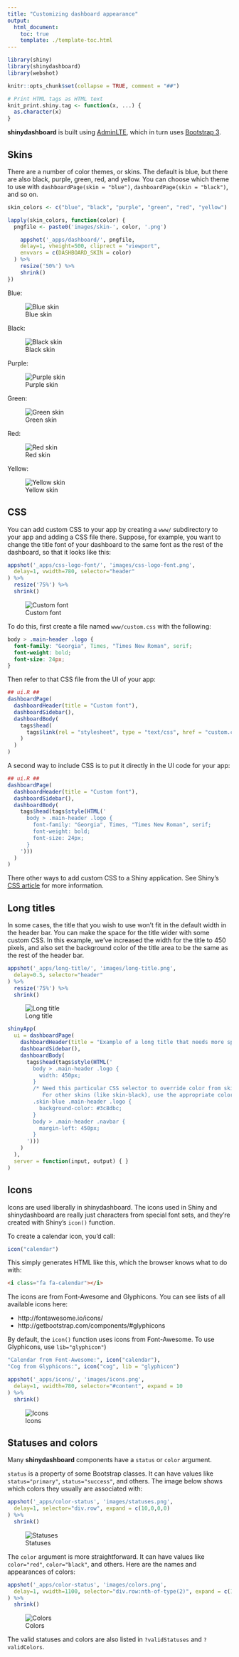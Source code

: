 ```yaml
---
title: "Customizing dashboard appearance"
output:
  html_document:
    toc: true
    template: ./template-toc.html
---
```


```r
library(shiny)
library(shinydashboard)
library(webshot)

knitr::opts_chunk$set(collapse = TRUE, comment = "##")

# Print HTML tags as HTML text
knit_print.shiny.tag <- function(x, ...) {
  as.character(x)
}
```

**shinydashboard** is built using [AdminLTE](https://github.com/almasaeed2010/AdminLTE), which in turn uses [Bootstrap 3](http://getbootstrap.com/).

## Skins

There are a number of color themes, or skins. The default is blue, but there are also black, purple, green, red, and yellow. You can choose which theme to use with `dashboardPage(skin = "blue")`, `dashboardPage(skin = "black")`, and so on.

```r
skin_colors <- c("blue", "black", "purple", "green", "red", "yellow")

lapply(skin_colors, function(color) {
  pngfile <- paste0('images/skin-', color, '.png')

    appshot('_apps/dashboard/', pngfile,
    delay=1, vheight=500, cliprect = "viewport",
    envvars = c(DASHBOARD_SKIN = color)
  ) %>%
    resize('50%') %>%
    shrink()
})
```

Blue:

![Blue skin](images/skin-blue.png)


Black:

![Black skin](images/skin-black.png)


Purple:

![Purple skin](images/skin-purple.png)


Green:

![Green skin](images/skin-green.png)


Red:

![Red skin](images/skin-red.png)


Yellow:

![Yellow skin](images/skin-yellow.png)


## CSS

You can add custom CSS to your app by creating a `www/` subdirectory to your app and adding a CSS file there. Suppose, for example, you want to change the title font of your dashboard to the same font as the rest of the dashboard, so that it looks like this:


```r
appshot('_apps/css-logo-font/', 'images/css-logo-font.png',
  delay=1, vwidth=780, selector="header"
) %>%
  resize('75%') %>%
  shrink()
```

![Custom font](images/css-logo-font.png)

To do this, first create a file named `www/custom.css` with the following:

```css
body > .main-header .logo {
  font-family: "Georgia", Times, "Times New Roman", serif;
  font-weight: bold;
  font-size: 24px;
}
```

Then refer to that CSS file from the UI of your app:

```r
## ui.R ##
dashboardPage(
  dashboardHeader(title = "Custom font"),
  dashboardSidebar(),
  dashboardBody(
    tags$head(
      tags$link(rel = "stylesheet", type = "text/css", href = "custom.css")
    )
  )
)
```


A second way to include CSS is to put it directly in the UI code for your app:

```r
## ui.R ##
dashboardPage(
  dashboardHeader(title = "Custom font"),
  dashboardSidebar(),
  dashboardBody(
    tags$head(tags$style(HTML('
      body > .main-header .logo {
        font-family: "Georgia", Times, "Times New Roman", serif;
        font-weight: bold;
        font-size: 24px;
      }
    ')))
  )
)
```

There other ways to add custom CSS to a Shiny application. See Shiny's [CSS article](http://shiny.rstudio.com/articles/css.html) for more information.


## Long titles

In some cases, the title that you wish to use won't fit in the default width in the header bar. You can make the space for the title wider with some custom CSS. In this example, we've increased the width for the title to 450 pixels, and also set the background color of the title area to be the same as the rest of the header bar.

```r
appshot('_apps/long-title/', 'images/long-title.png',
  delay=0.5, selector="header"
) %>%
  resize('75%') %>%
  shrink()
```

![Long title](images/long-title.png)


```r
shinyApp(
  ui = dashboardPage(
    dashboardHeader(title = "Example of a long title that needs more space"),
    dashboardSidebar(),
    dashboardBody(
      tags$head(tags$style(HTML('
        body > .main-header .logo {
          width: 450px;
        }
        /* Need this particular CSS selector to override color from skin-blue.
           For other skins (like skin-black), use the appropriate color name */
        .skin-blue .main-header .logo {
          background-color: #3c8dbc;
        }
        body > .main-header .navbar {
          margin-left: 450px;
        }
      ')))
    )
  ),
  server = function(input, output) { }
)
```



## Icons

Icons are used liberally in shinydashboard. The icons used in Shiny and shinydashboard are really just characters from special font sets, and they're created with Shiny's `icon()` function.

To create a calendar icon, you'd call:

```r
icon("calendar")
```

This simply generates HTML like this, which the browser knows what to do with:

```HTML
<i class="fa fa-calendar"></i>
```

The icons are from Font-Awesome and Glyphicons. You can see lists of all available icons here:

* http://fontawesome.io/icons/
* http://getbootstrap.com/components/#glyphicons


By default, the `icon()` function uses icons from Font-Awesome. To use Glyphicons, use `lib="glyphicon"`)

```r
"Calendar from Font-Awesome:", icon("calendar"),
"Cog from Glyphicons:", icon("cog", lib = "glyphicon")
```

```r
appshot('_apps/icons/', 'images/icons.png',
  delay=1, vwidth=780, selector="#content", expand = 10
) %>%
  shrink()
```

![Icons](images/icons.png)

## Statuses and colors

Many **shinydashboard** components have a `status` or `color` argument.

`status` is a property of some Bootstrap classes. It can have values like `status="primary"`, `status="success"`, and others. The image below shows which colors they usually are associated with:

```r
appshot('_apps/color-status', 'images/statuses.png',
  delay=1, selector="div.row", expand = c(10,0,0,0)
) %>%
  shrink()
```

![Statuses](images/statuses.png)


The `color` argument is more straightforward. It can have values like `color="red"`, `color="black"`, and others. Here are the names and appearances of colors:

```r
appshot('_apps/color-status', 'images/colors.png',
  delay=1, vwidth=1100, selector="div.row:nth-of-type(2)", expand = c(10,0,0,0)
) %>%
  shrink()
```

![Colors](images/colors.png)

The valid statuses and colors are also listed in `?validStatuses` and `?validColors`.
